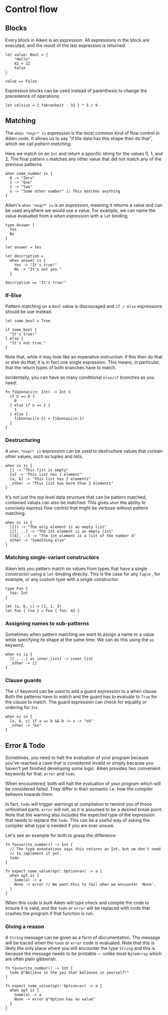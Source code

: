 # Control flow

## Blocks

Every block in Aiken is an expression. All expressions in the block are
executed, and the result of the last expression is returned.

```aiken
let value: Bool = {
    "Hello"
    42 + 12
    False
}

value == False
```

Expression blocks can be used instead of parenthesis to change the precedence of operations.

```aiken
let celsius = { fahrenheit - 32 } * 5 / 9
```

## Matching

The `when *expr* is` expression is the most common kind of flow control in Aiken code. It
allows us to say "if the data has this shape then do that", which we call
_pattern matching_.

Here we match on an `Int` and return a specific string for the values 0, 1,
and 2. The final pattern `n` matches any other value that did not match any of
the previous patterns.

```aiken
when some_number is {
  0 -> "Zero"
  1 -> "One"
  2 -> "Two"
  n -> "Some other number" // This matches anything
}
```

Aiken's `when *expr* is` is an expression, meaning it returns a value and can be used
anywhere we would use a value. For example, we can name the value evaluated from a _when expression_ with a `let` binding.

```aiken
type Answer {
  Yes
  No
}

let answer = Yes

let description =
  when answer is {
    Yes -> "It's true!"
    No -> "It's not yes."
  }

description == "It's true!"
```

### If-Else

Pattern matching on a `Bool` value is discouraged and `if / else`
expressions should be use instead.

```aiken
let some_bool = True

if some_bool {
  "It's true!"
} else {
  "It's not true."
}
```

Note that, while it may look like an imperative instruction: if this then do
that or else do that, it is in fact one single expression. This means, in
particular, that the return types of both branches have to match.

Incidentally, you can have as many conditional `else/if` branches as you need:

```aiken
fn fibonnaci(n: Int) -> Int {
  if n == 0 {
    0
  } else if n == 1 {
    1
  } else {
    fibonnaci(n-2) + fibonnaci(n-1)
  }
}
```

### Destructuring

A `when *expr* is` expression can be used to destructure values that
contain other values, such as tuples and lists.

```aiken
when xs is {
  [] -> "This list is empty"
  [a] -> "This list has 1 element"
  [a, b] -> "This list has 2 elements"
  _other -> "This list has more than 2 elements"
}
```

It's not just the top level data structure that can be pattern matched,
contained values can also be matched. This gives `when` the ability to
concisely express flow control that might be verbose without pattern matching.

```aiken
when xs is {
  [[]] -> "The only element is an empty list"
  [[], ..] -> "The 1st element is an empty list"
  [[4], ..] -> "The 1st element is a list of the number 4"
  other -> "Something else"
}
```

### Matching single-variant constructors

Aiken lets you pattern match on values from types that have a single
constructor using a `let`-binding directly. This is the case for any `Tuple`
, for example, or any custom type with a single constructor.

```aiken
type Foo {
  foo: Int
}

let (a, b, c) = (1, 2, 3)
let Foo { foo } = Foo { foo: 42 }
```

### Assigning names to sub-patterns

Sometimes when pattern matching we want to assign a name to a value while
specifying its shape at the same time. We can do this using the `as` keyword.

```aiken
when xs is {
  [[_, ..] as inner_list] -> inner_list
  _other -> []
}
```

### Clause guards

The `if` keyword can be used to add a guard expression to a when clause. Both
the patterns have to match and the guard has to evaluate to `True` for the
clause to match. The guard expression can check for equality or ordering for
`Int`.

```aiken
when xs is {
  [a, b, c] if a == b && b != c -> "ok"
  _other -> "ko"
}
```

## Error & Todo

Sometimes, you need to halt the evaluation of your program because you've
reached a case that is considered invalid or simply because you haven't yet
finished developing some logic. Aiken provides two convenient keywords for
that: `error` and `todo`.

When encountered, both will halt the evaluation of your program which will be
considered failed. They differ in their semantic i.e. how the compiler
behaves towards them.

In fact, `todo` will trigger warnings at compilation to remind you of those
unfinished parts. `error` will not, as it is assumed to be a desired break
point. Note that the warning also includes the expected type of the expression
that needs to replace the `todo`. This can be a useful way of asking the
compiler what type is needed if you are ever unsure.

Let's see an example for both to grasp the difference:

```aiken
fn favourite_number() -> Int {
  // The type annotations says this returns an Int, but we don't need
  // to implement it yet.
  todo
}

fn expect_some_value(opt: Option<a>) -> a {
  when opt is {
    Some(a) -> a
    None -> error // We want this to fail when we encounter 'None'.
  }
}
```

When this code is built Aiken will type check and compile the code to ensure it
is valid, and the `todo` or `error` will be replaced with code that crashes the
program if that function is run.

### Giving a reason

A `String` message can be given as a form of documentation. The message will be
traced when the `todo` or `error` code is evaluated. Note that this is likely
the only place where you will encounter the type `String` and this is because
the message needs to be printable -- unlike most `ByteArray` which are often
plain gibberish.

```aiken
fn favourite_number() -> Int {
  todo @"Believe in the you that believes in yourself!"
}

fn expect_some_value(opt: Option<a>) -> a {
  when opt is {
    Some(a) -> a
    None -> error @"Option has no value"
  }
}
```

